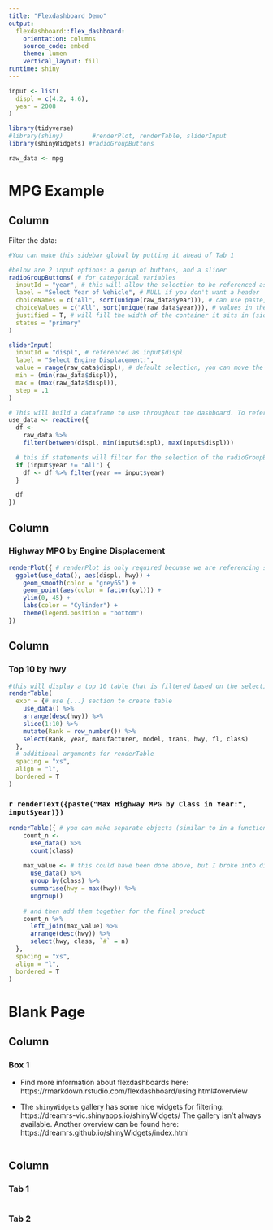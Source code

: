 ---
title: "Flexdashboard Demo"
output: 
  flexdashboard::flex_dashboard:
    orientation: columns
    source_code: embed
    theme: lumen
    vertical_layout: fill
runtime: shiny
---

```{r input_demo, eval = FALSE}
input <- list(
  displ = c(4.2, 4.6),
  year = 2008
)
```


```{r setup}
library(tidyverse)
#library(shiny)        #renderPlot, renderTable, sliderInput
library(shinyWidgets) #radioGroupButtons

raw_data <- mpg 
```

MPG Example
=====================================
Column {.sidebar data-width=200} 
-------------------------------------

Filter the data:

```{r filters}
#You can make this sidebar global by putting it ahead of Tab 1

#below are 2 input options: a gorup of buttons, and a slider
radioGroupButtons( # for categorical variables
  inputId = "year", # this will allow the selection to be referenced as input$cyl
  label = "Select Year of Vehicle", # NULL if you don't want a header
  choiceNames = c("All", sort(unique(raw_data$year))), # can use paste, etc to make nicer display
  choiceValues = c("All", sort(unique(raw_data$year))), # values in the data, need to line up with above
  justified = T, # will fill the width of the container it sits in (sidebar)
  status = "primary"
)

sliderInput(
  inputId = "displ", # referenced as input$displ
  label = "Select Engine Displacement:",
  value = range(raw_data$displ), # default selection, you can move the range around
  min = (min(raw_data$displ)),
  max = (max(raw_data$displ)),
  step = .1
)

# This will build a dataframe to use throughout the dashboard. To reference this dataframe, you will need to be in some reactive element ex: renderText({nrow(use_data())}). This is essentially a function and so you will need to use parentheses at the end like this: use_data() 
use_data <- reactive({
  df <-
    raw_data %>%
    filter(between(displ, min(input$displ), max(input$displ)))

  # this if statements will filter for the selection of the radioGroupButtons
  if (input$year != "All") {
    df <- df %>% filter(year == input$year)
  }

  df
})
```


Column {data-width=450}
-----------------------------------------------------------------------

### Highway MPG by Engine Displacement
```{r mpg_plot}
renderPlot({ # renderPlot is only required becuase we are referencing someting reactive: use_data(). Otherwise we could just use ggplot(raw_data,...)
  ggplot(use_data(), aes(displ, hwy)) +
    geom_smooth(color = "grey65") +
    geom_point(aes(color = factor(cyl))) +
    ylim(0, 45) +
    labs(color = "Cylinder") +
    theme(legend.position = "bottom")
})
```

Column
-----------------------------------------------------------------------

### Top 10 by hwy

```{r top_10, fig.height = 5.5}
#this will display a top 10 table that is filtered based on the selections above
renderTable(
  expr = {# use {...} section to create table
    use_data() %>%
    arrange(desc(hwy)) %>% 
    slice(1:10) %>% 
    mutate(Rank = row_number()) %>% 
    select(Rank, year, manufacturer, model, trans, hwy, fl, class)
  }, 
  # additional arguments for renderTable
  spacing = "xs",
  align = "l",
  bordered = T
)
```

### `r renderText({paste("Max Highway MPG by Class in Year:", input$year)})`
```{r by_class, fig.height = 4.5}
renderTable({ # you can make separate objects (similar to in a function)
    count_n <-
      use_data() %>%
      count(class)
  
    max_value <- # this could have been done above, but I broke into different steps to show how it works
      use_data() %>%
      group_by(class) %>%
      summarise(hwy = max(hwy)) %>%
      ungroup()
  
    # and then add them together for the final product
    count_n %>%
      left_join(max_value) %>%
      arrange(desc(hwy)) %>%
      select(hwy, class, `#` = n)
  },
  spacing = "xs",
  align = "l",
  bordered = T
)
```

Blank Page
=====================================
Column 
-------------------------------------
### Box 1

* Find more information about flexdashboards here:
    https://rmarkdown.rstudio.com/flexdashboard/using.html#overview

* The `shinyWidgets` gallery has some nice widgets for filtering:
    https://dreamrs-vic.shinyapps.io/shinyWidgets/
    The gallery isn't always available. Another overview can be found here:      
    https://dreamrs.github.io/shinyWidgets/index.html

```{r box_1}

```
   
Column {.tabset}
-------------------------------------
   
### Tab 1
```{r tab_1}

```   
 
### Tab 2
```{r tab_2}

```
